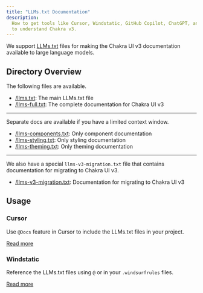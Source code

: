```yaml
---
title: "LLMs.txt Documentation"
description:
  How to get tools like Cursor, Windstatic, GitHub Copilot, ChatGPT, and Claude
  to understand Chakra v3.
---
```


We support [LLMs.txt](https://llmstxt.org/) files for making the Chakra UI v3
documentation available to large language models.

## Directory Overview

The following files are available.

- [/llms.txt](https://chakra-ui.com/llms.txt): The main LLMs.txt file
- [/llms-full.txt](https://chakra-ui.com/llms-full.txt): The complete
  documentation for Chakra UI v3

---

Separate docs are available if you have a limited context window.

- [/llms-components.txt](https://chakra-ui.com/llms-components.txt): Only
  component documentation
- [/llms-styling.txt](https://chakra-ui.com/llms-styling.txt): Only styling
  documentation
- [/llms-theming.txt](https://chakra-ui.com/llms-theming.txt): Only theming
  documentation

---

We also have a special `llms-v3-migration.txt` file that contains documentation
for migrating to Chakra UI v3.

- [/llms-v3-migration.txt](https://chakra-ui.com/llms-v3-migration.txt):
  Documentation for migrating to Chakra UI v3

## Usage

### Cursor

Use `@Docs` feature in Cursor to include the LLMs.txt files in your project.

[Read more](https://docs.cursor.com/context/@-symbols/@-docs)

### Windstatic

Reference the LLMs.txt files using `@` or in your `.windsurfrules` files.

[Read more](https://docs.codeium.com/windsurf/memories#memories-and-rules)
